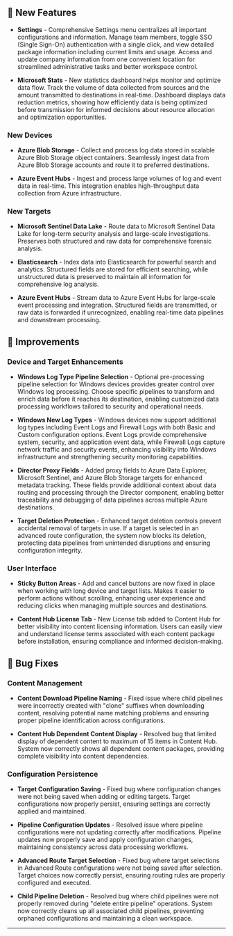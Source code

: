 ## :rocket: New Features

- **Settings** - Comprehensive Settings menu centralizes all important configurations and information. Manage team members, toggle SSO (Single Sign-On) authentication with a single click, and view detailed package information including current limits and usage. Access and update company information from one convenient location for streamlined administrative tasks and better workspace control.

- **Microsoft Stats** - New statistics dashboard helps monitor and optimize data flow. Track the volume of data collected from sources and the amount transmitted to destinations in real-time. Dashboard displays data reduction metrics, showing how efficiently data is being optimized before transmission for informed decisions about resource allocation and optimization opportunities.

### New Devices

- **Azure Blob Storage** - Collect and process log data stored in scalable Azure Blob Storage object containers. Seamlessly ingest data from Azure Blob Storage accounts and route it to preferred destinations.

- **Azure Event Hubs** - Ingest and process large volumes of log and event data in real-time. This integration enables high-throughput data collection from Azure infrastructure.

### New Targets

- **Microsoft Sentinel Data Lake** - Route data to Microsoft Sentinel Data Lake for long-term security analysis and large-scale investigations. Preserves both structured and raw data for comprehensive forensic analysis.

- **Elasticsearch** - Index data into Elasticsearch for powerful search and analytics. Structured fields are stored for efficient searching, while unstructured data is preserved to maintain all information for comprehensive log analysis.

- **Azure Event Hubs** - Stream data to Azure Event Hubs for large-scale event processing and integration. Structured fields are transmitted, or raw data is forwarded if unrecognized, enabling real-time data pipelines and downstream processing.

## :wrench: Improvements

### Device and Target Enhancements

- **Windows Log Type Pipeline Selection** - Optional pre-processing pipeline selection for Windows devices provides greater control over Windows log processing. Choose specific pipelines to transform and enrich data before it reaches its destination, enabling customized data processing workflows tailored to security and operational needs.

- **Windows New Log Types** - Windows devices now support additional log types including Event Logs and Firewall Logs with both Basic and Custom configuration options. Event Logs provide comprehensive system, security, and application event data, while Firewall Logs capture network traffic and security events, enhancing visibility into Windows infrastructure and strengthening security monitoring capabilities.

- **Director Proxy Fields** - Added proxy fields to Azure Data Explorer, Microsoft Sentinel, and Azure Blob Storage targets for enhanced metadata tracking. These fields provide additional context about data routing and processing through the Director component, enabling better traceability and debugging of data pipelines across multiple Azure destinations.

- **Target Deletion Protection** - Enhanced target deletion controls prevent accidental removal of targets in use. If a target is selected in an advanced route configuration, the system now blocks its deletion, protecting data pipelines from unintended disruptions and ensuring configuration integrity.

### User Interface

- **Sticky Button Areas** - Add and cancel buttons are now fixed in place when working with long device and target lists. Makes it easier to perform actions without scrolling, enhancing user experience and reducing clicks when managing multiple sources and destinations.

- **Content Hub License Tab** - New License tab added to Content Hub for better visibility into content licensing information. Users can easily view and understand license terms associated with each content package before installation, ensuring compliance and informed decision-making.

## :bug: Bug Fixes

### Content Management

- **Content Download Pipeline Naming** - Fixed issue where child pipelines were incorrectly created with "clone" suffixes when downloading content, resolving potential name matching problems and ensuring proper pipeline identification across configurations.

- **Content Hub Dependent Content Display** - Resolved bug that limited display of dependent content to maximum of 15 items in Content Hub. System now correctly shows all dependent content packages, providing complete visibility into content dependencies.

### Configuration Persistence

- **Target Configuration Saving** - Fixed bug where configuration changes were not being saved when adding or editing targets. Target configurations now properly persist, ensuring settings are correctly applied and maintained.

- **Pipeline Configuration Updates** - Resolved issue where pipeline configurations were not updating correctly after modifications. Pipeline updates now properly save and apply configuration changes, maintaining consistency across data processing workflows.

- **Advanced Route Target Selection** - Fixed bug where target selections in Advanced Route configurations were not being saved after selection. Target choices now correctly persist, ensuring routing rules are properly configured and executed.

- **Child Pipeline Deletion** - Resolved bug where child pipelines were not properly removed during "delete entire pipeline" operations. System now correctly cleans up all associated child pipelines, preventing orphaned configurations and maintaining a clean workspace.

---
